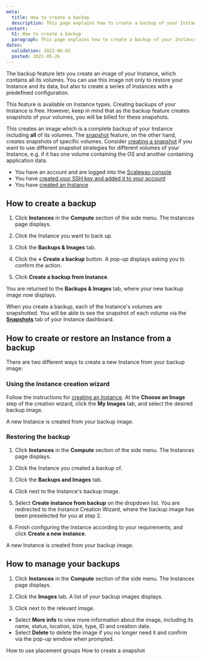 ```yaml
---
meta:
  title: How to create a backup
  description: This page explains how to create a backup of your Instance
content:
  h1: How to create a backup
  paragraph: This page explains how to create a backup of your Instance
dates:
  validation: 2022-06-02
  posted: 2021-05-26 
---
```


The backup feature lets you create an image of your Instance, which contains all its volumes. You can use this image not only to restore your Instance and its data, but also to create a series of Instances with a predefined configuration. 

This feature is available on Instance types. Creating backups of your Instance is free. However, keep in mind that as the backup feature creates snapshots of your volumes, you will be billed for these snapshots.

<Message type="note">

This creates an image which is a complete backup of your Instance including **all** of its volumes. The [snapshot](/compute/instances/concepts#snapshot) feature, on the other hand, creates snapshots of specific volumes. Consider [creating a snapshot](/compute/instances/how-to/create-a-snapshot/) if you want to use different snapshot strategies for different volumes of your Instance, e.g. if it has one volume containing the OS and another containing application data. 

</Message>

<Message type="requirement">

  - You have an account and are logged into the [Scaleway console](https://console.scaleway.com)
  - You have [created your SSH key and added it to your account](/console/my-project/how-to/create-ssh-key/)
  - You have [created an Instance](/compute/instances/how-to/create-an-instance)

</Message>

## How to create a backup

1. Click **Instances** in the **Compute** section of the side menu. The Instances page displays.

2. Click the Instance you want to back up.

3. Click the **Backups & Images** tab.

  <Lightbox src="scaleway-create-backup.webp" alt="" />

4. Click the **+ Create a backup** button. A pop-up displays asking you to confirm the action.

5. Click **Create a backup from Instance**.

You are returned to the **Backups & Images** tab, where your new backup image now displays.

<Message type="note">

When you create a backup, each of the Instance's volumes are snapshotted. You will be able to see the snapshot of each volume via the [**Snapshots**](https://console.scaleway.com/instance/snapshots) tab of your Instance dashboard.

</Message>


## How to create or restore an Instance from a backup

There are two different ways to create a new Instance from your backup image:

### Using the Instance creation wizard

Follow the instructions for [creating an Instance](/compute/instances/how-to/create-an-instance). At the **Choose an Image** step of the creation wizard, click the **My Images** tab, and select the desired backup image.

<Lightbox src="scaleway-create-from-backup.webp" alt="" />

A new Instance is created from your backup image.


### Restoring the backup

1. Click **Instances** in the **Compute** section of the side menu. The Instances page displays.

2. Click the Instance you created a backup of.

3. Click the **Backups and Images** tab.

4. Click <Icon name="more" /> next to the Instance's backup image.

  <Lightbox src="scaleway-backup-create-from-tab.webp" alt="" />

5. Select **Create instance from backup** on the dropdown list. You are redirected to the Instance Creation Wizard, where the backup image has been preselected for you at step 2.

6. Finish configuring the Instance according to your requirements, and click **Create a new instance**.

A new Instance is created from your backup image.

## How to manage your backups

1. Click **Instances** in the **Compute** section of the side menu. The Instances page displays.

2. Click the **Images** tab. A list of your backup images displays.

3. Click <Icon name="more" /> next to the relevant image.

  - Select **More info** to view more information about the image, including its name, status, location, size, type, ID and creation date.
  - Select **Delete** to delete the image if you no longer need it and confirm via the pop-up window when prompted.


<Navigation title="See Also">
  <PreviousButton to="/compute/instances/how-to/use-placement-groups/">How to use placement groups</PreviousButton>
  <NextButton to="/compute/instances/how-to/create-a-snapshot/">How to create a snapshot</NextButton>
</Navigation>
